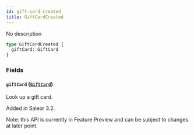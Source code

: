 ```yaml
---
id: gift-card-created
title: GiftCardCreated
---
```



No description

```graphql
type GiftCardCreated {
  giftCard: GiftCard
}
```


### Fields

#### `giftCard` ([`GiftCard`](../../../developer/api-reference/objects/gift-card))

Look up a gift card.

Added in Saleor 3.2.

Note: this API is currently in Feature Preview and can be subject to changes at later point.




